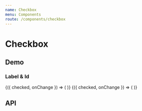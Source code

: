 ```yaml
---
name: Checkbox
menu: Components
route: /components/checkbox
---
```




# Checkbox

## Demo

### Label & Id

<Playground>
  <Container>
    <CheckboxDemo>
      {({ checked, onChange }) => (
        <Checkbox
          label="Click checkbox"
          checked={checked}
          onChange={onChange}
        />
      )}
    </CheckboxDemo>
    <CheckboxDemo>
      {({ checked, onChange }) => (
        <Checkbox
          label="Click my label or checkbox"
          id="with-id"
          checked={checked}
          onChange={onChange}
        />
      )}
    </CheckboxDemo>
  </Container>
</Playground>

## API

<Props of={Checkbox} />
